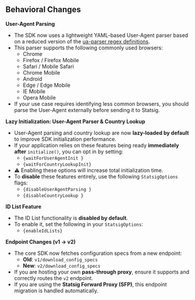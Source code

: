 ## Behavioral Changes

**User-Agent Parsing**

- The SDK now uses a lightweight YAML-based User-Agent parser based on a reduced version of the [ua-parser regex definitions](https://github.com/statsig-io/statsig-server-core/blob/00ad0e4024ca5d30f21892c8f2f23e836165a509/statsig-rust/resources/ua_parser_regex_lite.yaml#L4).
- This parser supports the following commonly used browsers:
  - Chrome
  - Firefox / Firefox Mobile
  - Safari / Mobile Safari
  - Chrome Mobile
  - Android
  - Edge / Edge Mobile
  - IE Mobile
  - Opera Mobile
- If your use case requires identifying less common browsers, you should parse the User-Agent externally before sending it to Statsig.

**Lazy Initialization: User-Agent Parser & Country Lookup**

- User-Agent parsing and country lookup are now **lazy-loaded by default** to improve SDK initialization performance.
- If your application relies on these features being ready **immediately after** `initialize()`, you can opt in by setting:
  - <code>{waitForUserAgentInit }</code>
  - <code>{waitForCountryLookupInit}</code>
- ⚠️ Enabling these options will increase total initialization time.
- To **disable** these features entirely, use the following `StatsigOptions` flags:
  - <code>{disableUserAgentParsing }</code>
  - <code>{disableCountryLookup }</code>

**ID List Feature**

- The ID List functionality is **disabled by default**.
- To enable it, set the following in your `StatsigOptions`:
  - <code>{enableIdLists}</code>

**Endpoint Changes (v1 → v2)**

- The core SDK now fetches configuration specs from a new endpoint:
  - **Old**: `v1/download_config_specs`
  - **New**: `v2/download_config_specs`
- If you are hosting your own **pass-through proxy**, ensure it supports and correctly routes the `v2` endpoint.
- If you are using the **Statsig Forward Proxy (SFP)**, this endpoint migration is handled automatically.